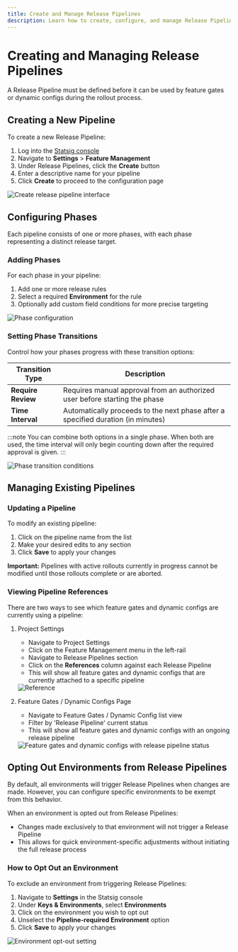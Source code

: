 ```yaml
---
title: Create and Manage Release Pipelines
description: Learn how to create, configure, and manage Release Pipelines for controlled feature rollouts
---
```


# Creating and Managing Release Pipelines

A Release Pipeline must be defined before it can be used by feature gates or dynamic configs during the rollout process.

## Creating a New Pipeline

To create a new Release Pipeline:

1. Log into the [Statsig console](https://console.statsig.com)
2. Navigate to **Settings** > **Feature Management**
3. Under Release Pipelines, click the **Create** button
4. Enter a descriptive name for your pipeline
5. Click **Create** to proceed to the configuration page

<Frame>
  <img src="/img/release-pipeline/create.png" alt="Create release pipeline interface" />
</Frame>

## Configuring Phases

Each pipeline consists of one or more phases, with each phase representing a distinct release target.

### Adding Phases

For each phase in your pipeline:

1. Add one or more release rules
2. Select a required **Environment** for the rule
3. Optionally add custom field conditions for more precise targeting

<Frame>
  <img src="/img/release-pipeline/phases.png" alt="Phase configuration" />
</Frame>

### Setting Phase Transitions

Control how your phases progress with these transition options:

| Transition Type | Description |
|-----------------|-------------|
| **Require Review** | Requires manual approval from an authorized user before starting the phase |
| **Time Interval** | Automatically proceeds to the next phase after a specified duration (in minutes) |

:::note
You can combine both options in a single phase. When both are used, the time interval will only begin counting down after the required approval is given.
:::

<Frame>
  <img src="/img/release-pipeline/condition.png" alt="Phase transition conditions" />
</Frame>

## Managing Existing Pipelines

### Updating a Pipeline

To modify an existing pipeline:

1. Click on the pipeline name from the list
2. Make your desired edits to any section
3. Click **Save** to apply your changes

**Important:** Pipelines with active rollouts currently in progress cannot be modified until those rollouts complete or are aborted.

### Viewing Pipeline References

There are two ways to see which feature gates and dynamic configs are currently using a pipeline:

1. Project Settings
    -  Navigate to Project Settings
    -  Click on the Feature Management menu in the left-rail
    -  Navigate to Release Pipelines section
    -  Click on the **References** column against each Release Pipeline
    -  This will show all feature gates and dynamic configs that are currently attached to a specific pipeline

    <Frame>
      <img src="/img/release-pipeline/reference.png" alt="Reference" />
    </Frame>

3. Feature Gates / Dynamic Configs Page

   - Navigate to Feature Gates / Dynamic Config list view
   - Filter by 'Release Pipeline' current status
   - This will show all feature gates and dynamic configs with an ongoing release pipeline

    <Frame>
      <img src="https://github.com/user-attachments/assets/23a3199f-4710-40ed-9bd3-14d2ae5edb49" alt="Feature gates and dynamic configs with release pipeline status" />
    </Frame>

## Opting Out Environments from Release Pipelines

By default, all environments will trigger Release Pipelines when changes are made. However, you can configure specific environments to be exempt from this behavior.

When an environment is opted out from Release Pipelines:
- Changes made exclusively to that environment will not trigger a Release Pipeline
- This allows for quick environment-specific adjustments without initiating the full release process

### How to Opt Out an Environment

To exclude an environment from triggering Release Pipelines:

1. Navigate to **Settings** in the Statsig console
2. Under **Keys & Environments**, select **Environments**
3. Click on the environment you wish to opt out
4. Unselect the **Pipeline-required Environment** option
5. Click **Save** to apply your changes

<Frame>
  <img src="/img/release-pipeline/environment-opt-out.png" alt="Environment opt-out setting" />
</Frame>
